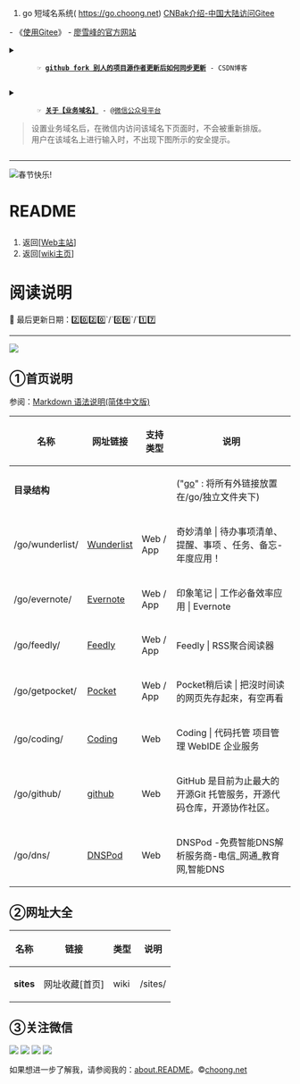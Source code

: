 # go 短域名系统( https://go.choong.net)  [https://gitee.com/inChoong/cn CNBak介绍-中国大陆访问Gitee]

- 《[https://www.liaoxuefeng.com/wiki/896043488029600/1163625339727712 使用Gitee]》 - [https://www.liaoxuefeng.com/ 廖雪峰的官方网站]

<details>
    <summary>
        ☞ <b><a href="https://blog.csdn.net/zhongzunfa/article/details/80344585">github fork 别人的项目源作者更新后如何同步更新</a></b> - CSDN博客
     </summary> 
    <br/>
    <blockquote>
    <p>1. 打开fork 过来的项目如下所示&#xff1a;</p>
<p><img src="https://img-blog.csdn.net/20180516231917396?watermark/2/text/aHR0cHM6Ly9ibG9nLmNzZG4ubmV0L3pob25nenVuZmE&#61;/font/5a6L5L2T/fontsize/400/fill/I0JBQkFCMA&#61;&#61;/dissolve/70" alt="" /><br /></p>
<p><br /></p>
<p>2. 点击new pull request</p>
<p><img src="https://img-blog.csdn.net/20180516231941257?watermark/2/text/aHR0cHM6Ly9ibG9nLmNzZG4ubmV0L3pob25nenVuZmE&#61;/font/5a6L5L2T/fontsize/400/fill/I0JBQkFCMA&#61;&#61;/dissolve/70" alt="" /><br /></p>
<p><br /></p>
<p>3. 在进入的界面&#xff0c; 后进行将左边的设置为你自己的仓库&#xff0c; fork 过来的源在右边&#xff0c; 如下图&#xff1a;</p>
<p><img src="https://img-blog.csdn.net/2018051623350488?watermark/2/text/aHR0cHM6Ly9ibG9nLmNzZG4ubmV0L3pob25nenVuZmE&#61;/font/5a6L5L2T/fontsize/400/fill/I0JBQkFCMA&#61;&#61;/dissolve/70" alt="" /><br /></p>
<p>4. 当选择完后会变成下图&#xff1a;</p>
<p><img src="https://img-blog.csdn.net/20180516233609718?watermark/2/text/aHR0cHM6Ly9ibG9nLmNzZG4ubmV0L3pob25nenVuZmE&#61;/font/5a6L5L2T/fontsize/400/fill/I0JBQkFCMA&#61;&#61;/dissolve/70" alt="" /><br /></p>
<p><br /></p>
<p>5. 接下来&#xff0c; 将其展示出可以调整状态&#xff1a; 右边改为源fork地址</p>
<p><img src="https://img-blog.csdn.net/20180517014110477?watermark/2/text/aHR0cHM6Ly9ibG9nLmNzZG4ubmV0L3pob25nenVuZmE&#61;/font/5a6L5L2T/fontsize/400/fill/I0JBQkFCMA&#61;&#61;/dissolve/70" alt="" /><br /></p>
<p><br /></p>
<p>6. 就会出现变更数据&#xff1a;</p>
<p><img src="https://img-blog.csdn.net/20180517014212370?watermark/2/text/aHR0cHM6Ly9ibG9nLmNzZG4ubmV0L3pob25nenVuZmE&#61;/font/5a6L5L2T/fontsize/400/fill/I0JBQkFCMA&#61;&#61;/dissolve/70" alt="" /><br /></p>
<p>7.  点击create pull request</p>
<p><img src="https://img-blog.csdn.net/20180517014507125?watermark/2/text/aHR0cHM6Ly9ibG9nLmNzZG4ubmV0L3pob25nenVuZmE&#61;/font/5a6L5L2T/fontsize/400/fill/I0JBQkFCMA&#61;&#61;/dissolve/70" alt="" /><br /></p>
<p><br /></p>
<p>8. 进行数据的合并&#xff1a;</p>
<p><img src="https://img-blog.csdn.net/20180517014625905?watermark/2/text/aHR0cHM6Ly9ibG9nLmNzZG4ubmV0L3pob25nenVuZmE&#61;/font/5a6L5L2T/fontsize/400/fill/I0JBQkFCMA&#61;&#61;/dissolve/70" alt="" /><br /></p>
<p><br /></p>
<p>9 最后合并&#xff1a;</p>
<p><img src="https://img-blog.csdn.net/2018051701474663?watermark/2/text/aHR0cHM6Ly9ibG9nLmNzZG4ubmV0L3pob25nenVuZmE&#61;/font/5a6L5L2T/fontsize/400/fill/I0JBQkFCMA&#61;&#61;/dissolve/70" alt="" /><br /></p>
<p><br /></p>
<p>到此就完成了&#xff1a;</p>
<p><img src="https://img-blog.csdn.net/20180517015606900?watermark/2/text/aHR0cHM6Ly9ibG9nLmNzZG4ubmV0L3pob25nenVuZmE&#61;/font/5a6L5L2T/fontsize/400/fill/I0JBQkFCMA&#61;&#61;/dissolve/70" alt="" /><br /></p>
<p><br /></p></blockquote>
</details>

<details>
    <summary>
        ☞ <b><a href="https://mp.weixin.qq.com">关于【业务域名】</a></b> - @<a href="https://mp.weixin.qq.com">微信公众号平台</a><br/>
<blockquote>设置业务域名后，在微信内访问该域名下页面时，不会被重新排版。<br/>用户在该域名上进行输入时，不出现下图所示的安全提示。</blockquote>
</summary> 
>> <b><a href="https://mp.weixin.qq.com">设置路径</a>：公众号设置 -> 功能设置 -> 业务域名</b> <br/>
    <blockquote>
注意事项：

1、可填写三个域名或路径（例：wx.qq.com 或 wx.qq.com/mp ），需使用字母、数字及“-”的组合，不支持IP地址、端口号及短链域名。

2、填写的域名须通过ICP备案的验证。

3、 将文件MP_verify_****.txt（点击下载）上传至填写域名或路径指向的web服务器（或虚拟主机）的目录（若填写域名，将文件放置在域名根目录下，例如wx.qq.com/***.txt ；若填写路径，将文件放置在路径目录下，例如wx.qq.com/mp/MP_verify_***.txt ），并确保可以访问。

4、 一个自然月内最多可修改并保存三次，本月剩余保存次数：5
</blockquote>
</details>


--------------

<img src="https://www.google.com/logos/doodles/2015/holidays-2015-day-3-6399865393250304-hp2x.jpg" alt="春节快乐!" href="https://www.google.com/search?q=%E6%98%A5%E8%8A%82"/>

<h1>README</h1>
# 返回[https://choong.net [Web主站]]
# 返回[https://go.choong.net/README.wiki [wiki主页]]
= =

= 阅读说明 = 

<!-- 
// 0️⃣ 1️⃣ 2️⃣ 3️⃣ 4️⃣ 5️⃣ 6️⃣ 7️⃣ 8️⃣ 9️⃣
-->

🚀 最后更新日期：2️⃣0️⃣2️⃣0️⃣`/`0️⃣9️⃣`/`1️⃣7️⃣ 

---------------------------------------------------------

<img src="/images/daohang.jpg"/>

== ①首页说明 ==

参阅：[http://wowubuntu.com/markdown/ Markdown 语法说明(简体中文版)]


{|
! 名称 !! 网址链接 !! 支持类型 !! 说明
|-
| '''目录结构''' || &nbsp; || &nbsp; ||  ("[http://go.choong.net go]" : 将所有外链接放置在/go/独立文件夹下)
|-
|  /go/wunderlist/ ||[https://www.wunderlist.com/zh/ Wunderlist] || Web / App || 奇妙清单 | 待办事项清单、提醒、事项 、任务、备忘- 年度应用！
|-
|  /go/evernote/ ||[https://evernote.com/intl/zh-cn/ Evernote] || Web / App || 印象笔记 | 工作必备效率应用 | Evernote
|-
|  /go/feedly/ ||[https://feedly.com/ Feedly] || Web / App || Feedly | RSS聚合阅读器
|-
|  /go/getpocket/ ||[https://getpocket.com/ Pocket] || Web / App || Pocket稍后读 | 把沒时间读的网页先存起來，有空再看
|-
|  /go/coding/ ||[https://coding.net/u/choong Coding] || Web || Coding | 代码托管 项目管理 WebIDE 企业服务
|-
|  /go/github/ ||[https://github.com/inchoong github] || Web || GitHub 是目前为止最大的开源Git 托管服务，开源代码仓库，开源协作社区。
|-
|  /go/dns/ ||[https://www.dnspod.cn/ DNSPod] || Web || DNSPod -免费智能DNS解析服务商-电信_网通_教育网,智能DNS
|}


 
== ②网址大全==

{|
! 名称 !! 链接 !! 类型 !! 说明
|-
| '''sites''' ||网址收藏[首页] || wiki || /sites/
|}

== ③关注微信==

<img src="https://img.shields.io/badge/有理想-+1-brightgreen.svg"/>
<img src="https://img.shields.io/badge/爱学习-+1-brightgreen.svg"/>
<img src="https://img.shields.io/badge/颜值高-+1-brightgreen.svg"/>
<img src="https://img.shields.io/badge/实力派-+1-brightgreen.svg"/>

如果想进一步了解我，请参阅我的：[http://about.choong.net about.README]。&copy;[http://choong.net choong.net]


